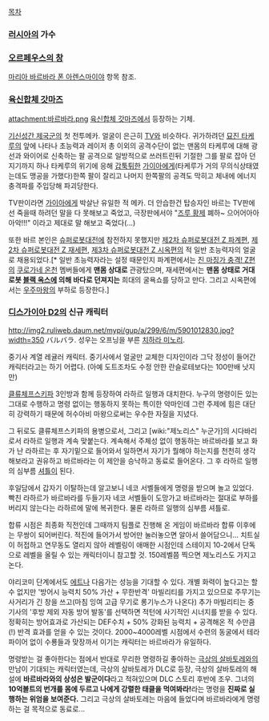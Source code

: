 [[목차]]

=== [[러시아]]의 가수 ===

=== [[오르페우스의 창]] === 
[[마리아 바르바라 폰 아렌스마이야]] 항목 참조. 

=== [[육신합체 갓마즈]] ===
attachment:바르바라.png
[[육신합체 갓마즈]]에서 등장하는 기체. 

[[기신성간 제국군]]의 첫 전투메카. 얼굴이 은근히 [[TV]]와 비슷하다. 귀가하려던 [[묘진 타케루]]의 앞에 나타나 초능력과 레이저 총 이외의 공격수단이 없는 맨몸의 타케루에 대해 광선과 와이어로 신축하는 팔 공격으로 일방적으로 쓰러트린뒤 기절한 그를 팔로 잡아 던지기까지 하나 타케루의 위기에 응해 [[갑툭튀]]한 [[가이아]]에게(타케루가 거의 무의식상태였는데도 맹공을 가했다)한쪽 팔이 잘리고 나머지 한쪽팔의 공격도 막히고 체내에 에너지 충격파를 주입당해 파괴당한다. 

TV판이라면 [[가이아]]에게 박살난 유일한 적 메카. 더 안습한건 탑승자인 바르는 TV판에선 죽을때 하려던 말을 다 못해보고 죽었고, 극장판에서야 "[[즈루 황제]] 폐하~ 으어어아아아악!!!" 이라고 제대로 말 해보고 죽었다(…)

또한 바르 본인은 [[슈퍼로봇대전]]에 참전하지 못했지만 [[제2차 슈퍼로봇대전 Z 파계편]], [[제2차 슈퍼로봇대전 Z 재세편]], [[제3차 슈퍼로봇대전 Z 시옥편]]의 적 일반 초능력자의 얼굴로 채용되었다.[* 일반 초능력자라는 설정 때문인지 파계편에서는 [[진 마징가 충격! Z편]]의 [[쿠로가네 온천]] 멤버들에게 '''맨몸 상대로''' 관광탔으며, 재세편에서는 '''맨몸 상태로 거대로봇 [[블랙 옥스]]에 의해 바다로 던져지는''' 희대의 굴욕쇼를 당하고 만다. 그리고 시옥편에서는 [[우주마왕]]의 부하로 등장한다.] 

=== [[디스가이아 D2]]의 신규 캐릭터 === 
http://img2.ruliweb.daum.net/mypi/gup/a/299/6/m/5901012830.jpg?width=350
バルバラ. 성우는 오프닝을 부른 [[치하라 미노리]]. 

{{{#!html
<iframe width="560" height="315" src="//www.youtube.com/embed/dm4C6FZ_hpE" frameborder="0" allowfullscreen></iframe>
}}}
중기사 계열 레귤러 캐릭터. 중기사에서 얼굴만 교체한 디자인이라 그닥 정성이 들어간 캐릭터라고는 하기 어렵다. (아예 도트조차도 수정 안한 란슬로테보다는 100만배 낫지만) 

[[클류체프스키파]] 3인방과 함께 등장하여 라하르 일행과 대치한다. 누구의 명령이든 있는 그대로 수행하고 명령 없이는 행동하지 못하는 특이한 악마인데 그런 주제에 힘은 대단히 강력하기 때문에 허수아비 마왕으로써는 우수한 자질을 지녔다.

그 뒤로도 클류체프스키파의 용병으로서, 그리고 [wiki:"제노리스" 누군가]의 시다바리로서 라하르 일행과 계속 맞붙는다. 계속해서 주체성 없이 행동하는 바르바라를 보고 화가 난 라하르는  후 자기밑으로 들어와서 일하면서 자기가 뭘해야 하는지를 천천히 생각해보라고 권유하고 바르바라는 이 제안을 승낙하고 동료로 들어온다. 그 후 라하르 일행의 심부름 [[셔틀]]이 된다.

후일담에서 갑자기 이탈하는데 알고보니 네코 서벨들에게 명령을 받으며 놀고 있었다. 빡친 라하르가 바르바라를 두들기자 네코 서벨들이 도망가고 바르바라는 절대로 부하를 버리지 않는다는 라하르에 말에 복귀한다. 물론 라하르 일행의 심부름 셔틀로.

합류 시점은 최종화 직전인데 그때까지 팀플로 진행해 온 게임이 바르바라 합류 이후에는 무쌍이 되어버린다. 적진에 들어가서 방어만 눌러놓으면 알아서 쓸어담으니... 치트실이 허접하고 연무동도 열리지 않아 레벨링이 애매한 시점인데 스테이지 10-2에서 단독으로 레벨을 올릴 수 있는 캐릭터이니 참고할 것. 150레벨쯤 찍으면 제노리스도 가지고 논다.

야리코미 단계에서도 [[에트나]] 다음가는 성능을 기대할 수 있다. 개별 화력이 높다고는 할 수 없지만 '방어시 능력치 50% 가산 + 무한반격' 마빌리티를 가지고 있으므로 주무기는 사거리가 긴 창을 쓰고(마침 잉여 고급 무기로 롱기누스가 나온다) 추가 마빌리티는 중기사의 '후방 제외 자동 방어 발동'를 선택하면 적턴에 사기적인 시너지를 받을 수 있다. 정확히는 방어효과로 가산되는 DEF수치 + 50% 강화된 능력치 + 공격해온 적 수만큼(!) 반격 효과를 얻을 수 있는 것이다. 2000~4000레벨 시점에서 수련의 동굴에서 테라 파이어 없이 수룡들과 맞장까서 이기는 캐릭터는 바르바라가 유일하다.

명령받는 걸 좋아한다는 점에서 반대로 무리한 명령하길 좋아하는 [[극상의 살바토레]]와의 만남이 기대되는 캐릭터였는데, 극상의 살바토레가 DLC로 등장, 극상의 살바토레의 해설에 '''바르바라와의 상성은 발군이다'''라고 적혀있으며 DLC 스토리 후반에 조우. 그녀의 '''10억볼트의 번개를 몸에 두르고 나에게 강렬한 태클을 먹여봐라!'''라는 명령을 '''진짜로 실행하는 위엄을 보여준다.''' 그리고 극상의 살바토레는 마음에 들었다며 바르바라에게 명령하는 걸 목적으로 동료로...
